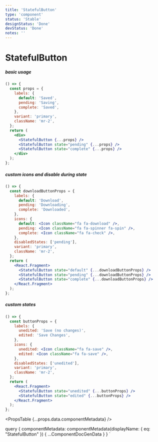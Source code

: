 ```yaml
---
title: 'StatefulButton'
type: 'component'
status: 'Stable'
designStatus: 'Done'
devStatus: 'Done'
notes: ''
---
```



# StatefulButton

<SingleComponentStatus frontmatter={props?.pageContext?.frontmatter} />

##### basic usage

```jsx live
() => {
  const props = {
    labels: {
      default: 'Saved',
      pending: 'Saving',
      complete: 'Saved',
    },
    variant: 'primary',
    className: 'mr-2',
  };
  return (
    <div>
      <StatefulButton {...props} />
      <StatefulButton state="pending" {...props} />
      <StatefulButton state="complete" {...props} />
    </div>
  );
};
```

##### custom icons and disable during state

```jsx live
() => {
  const downloadButtonProps = {
    labels: {
      default: 'Download',
      pending: 'Downloading',
      complete: 'Downloaded',
    },
    icons: {
      default: <Icon className="fa fa-download" />,
      pending: <Icon className="fa fa-spinner fa-spin" />,
      complete: <Icon className="fa fa-check" />,
    },
    disabledStates: ['pending'],
    variant: 'primary',
    className: 'mr-2',
  };
  return (
    <React.Fragment>
      <StatefulButton state="default" {...downloadButtonProps} />
      <StatefulButton state="pending" {...downloadButtonProps} />
      <StatefulButton state="complete" {...downloadButtonProps} />
    </React.Fragment>
  );
};
```

##### custom states

```jsx live
() => {
  const buttonProps = {
    labels: {
      unedited: 'Save (no changes)',
      edited: 'Save Changes',
    },
    icons: {
      unedited: <Icon className="fa fa-save" />,
      edited: <Icon className="fa fa-save" />,
    },
    disabledStates: ['unedited'],
    variant: 'primary',
    className: 'mr-2',
  };
  return (
    <React.Fragment>
      <StatefulButton state="unedited" {...buttonProps} />
      <StatefulButton state="edited" {...buttonProps} />
    </React.Fragment>
  );
};
```

<PropsTable {...props.data.componentMetadata} />

  query {
    componentMetadata: componentMetadata(displayName: { eq: "StatefulButton" }) {
      ...ComponentDocGenData
    }
  }
`
